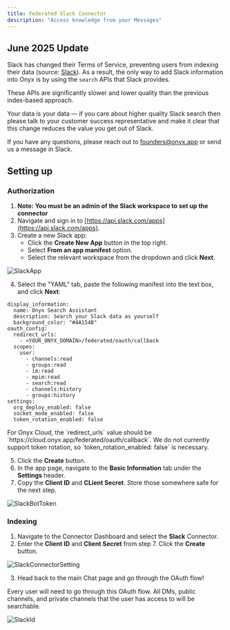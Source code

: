 ```yaml
---
title: Federated Slack Connector
description: "Access knowledge from your Messages"
---
```


## June 2025 Update

Slack has changed their Terms of Service, preventing users from indexing their data (source: [Slack](https://slack.com/terms-of-service/api)).
As a result, the only way to add Slack information into Onyx is by using the `search` APIs that Slack provides.

These APIs are significantly slower and lower quality than the previous index-based approach.

Your data is your data — if you care about higher quality Slack search then please talk to your customer success
representative and make it clear that this change reduces the value you get out of Slack.

If you have any questions, please reach out to founders@onyx.app or send us a message in Slack.

## Setting up

### Authorization

1. **Note: You must be an admin of the Slack workspace to set up the connector**
2. Navigate and sign in to [https://api.slack.com/apps](https://api.slack.com/apps).
3. Create a new Slack app:
   - Click the **Create New App** button in the top right.
   - Select **From an app manifest** option.
   - Select the relevant workspace from the dropdown and click **Next**.

![SlackApp](/images/connectors/slack/SlackApp.png)

4. Select the "YAML" tab, paste the following manifest into the text box, and click **Next**:

```
display_information:
  name: Onyx Search Assistant
  description: Search your Slack data as yourself
  background_color: "#4A154B"
oauth_config:
  redirect_urls:
    - <YOUR_ONYX_DOMAIN>/federated/oauth/callback
  scopes:
    user:
      - channels:read
      - groups:read
      - im:read
      - mpim:read
      - search:read
      - channels:history
      - groups:history
settings:
  org_deploy_enabled: false
  socket_mode_enabled: false
  token_rotation_enabled: false
```

<Info>
For Onyx Cloud, the `redirect_urls` value should be `https://cloud.onyx.app/federated/oauth/callback`.
</Info>

<Warning>
  We do not currently support token rotation, so `token_rotation_enabled: false`
  is necessary.
</Warning>

5. Click the **Create** button.
6. In the app page, navigate to the **Basic Information** tab under the **Settings** header.
7. Copy the **Client ID** and **CLient Secret**. Store those somewhere safe for the next step.

![SlackBotToken](/images/connectors/slack/FederatedSlackCredentials.png)

### Indexing

1. Navigate to the Connector Dashboard and select the **Slack** Connector.
2. Enter the **Client ID** and **Client Secret** from step 7. Click the **Create** button.

![SlackConnectorSetting](/images/connectors/slack/SlackFederatedConnectorSetting.png)

3. Head back to the main Chat page and go through the OAuth flow!

<Info>
  Every user will need to go through this OAuth flow. All DMs, public channels,
  and private channels that the user has access to will be searchable.
</Info>

![SlackId](/images/connectors/slack/FederatedSlackOauth.png)

